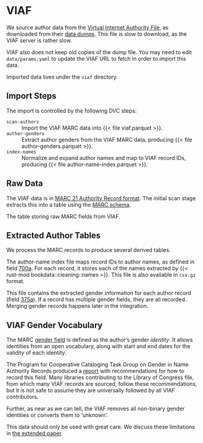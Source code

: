 # VIAF

We source author data from the [Virtual Internet Authority File](http://viaf.org), as downloaded from
their [data dumps](http://viaf.org/viaf/data).  This file is slow to download, as the VIAF server is
rather slow.

:::{.callout-note}
VIAF also does not keep old copies of the dump file.  You may need to edit
`data/params.yaml` to update the VIAF URL to fetch in order to import this data.
:::

Imported data lives under the `viaf` directory.

## Import Steps

The import is controlled by the following DVC steps:

`scan-authors`
:   Import the VIAF MARC data into {{< file viaf.parquet >}}.

`author-genders`
:   Extract author genders from the VIAF MARC data, producing {{< file author-genders.parquet >}}.

`index-names`
:   Normalize and expand author names and map to VIAF record IDs, producing {{< file author-name-index.parquet >}}.

## Raw Data

The VIAF data is in [MARC 21 Authority Record format](https://www.loc.gov/marc/authority/).  The initial
scan stage extracts this into a table using the [MARC schema](marc-format).

::: {.parquet file="viaf/viaf.parquet"}
The table storing raw MARC fields from VIAF.
:::


## Extracted Author Tables

We process the MARC records to produce several derived tables.

::: {.parquet file="viaf/author-name-index.parquet"}
The author-name index file maps record IDs to author names, as defined in field [700a][].  For each record, it stores each of the
names extracted by {{< rust-mod bookdata::cleaning::names >}}.  This file is also available in `csv.gz` format.
:::


::: {.parquet file="viaf/author-genders.parquet"}
This file contains the extracted gender information for each author record (field [375a][]).  If a record has multiple
gender fields, they are all recorded.  Merging gender records happens later in the integration.
:::


[700a]: https://www.loc.gov/marc/authority/ad700.html
[375a]: https://www.loc.gov/marc/authority/ad375.html

## VIAF Gender Vocabulary

The MARC [gender field][375a] is defined as the author's gender *identity*.  It
allows identities from an open vocabulary, along with start and end dates for
the validity of each identity.

The Program for Cooperative Cataloging Task Group on Gender in Name Authority Records produced a
[report](https://www.loc.gov/aba/pcc/documents/Gender_375%20field_RecommendationReport.pdf) with
recommendations for how to record this field.  Many libraries contributing to the Library of Congress
file, from which many VIAF records are sourced, follow these recommendations, but it is not safe
to assume they are universally followed by all VIAF contributors.

Further, as near as we can tell, the VIAF removes all non-binary gender identities or converts them
to ‘unknown’.

This data should only be used with great care.  We discuss these limitations in
[the extended paper](https://md.ekstrandom.net/pubs/bag-extended).
